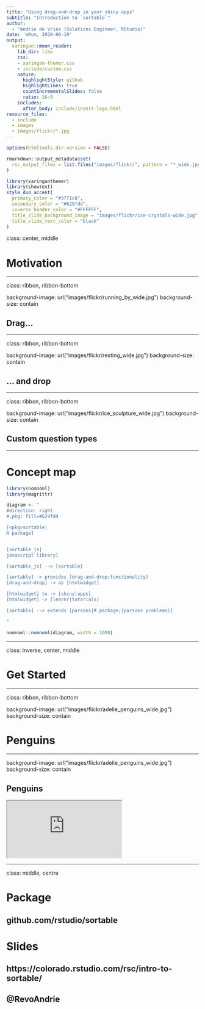 ```yaml
---
title: "Using drag-and-drop in your shiny apps"  
subtitle: "Introduction to `sortable`"
author: 
  - "Andrie de Vries (Solutions Engineer, RStudio)"
date: 'eRum, 2020-06-19'
output:
  xaringan::moon_reader:
    lib_dir: libs
    css: 
    - xaringan-themer.css
    - include/custom.css
    nature:
      highlightStyle: github
      highlightLines: true
      countIncrementalSlides: false
      ratio: 16:9
    includes:
      after_body: include/insert-logo.html
resource_files:
  - include
  - images
  - images/flickr/*.jpg
---
```


```r
options(htmltools.dir.version = FALSE)

rmarkdown::output_metadata$set(
  rsc_output_files = list.files("images/flickr/", pattern = "*_wide.jpg", recursive = TRUE, full.names = TRUE)
)
```

```r
library(xaringanthemer)
library(showtext)
style_duo_accent(
  primary_color = "#3771c8",
  secondary_color = "#629fdd",
  inverse_header_color = "#FFFFFF",
  title_slide_background_image = "images/flickr/ice-crystals-wide.jpg",
  title_slide_text_color = "black"
)
```


class: center, middle

# Motivation

---

class: ribbon, ribbon-bottom

background-image: url("images/flickr/running_by_wide.jpg")
background-size: contain

## Drag...



---

class: ribbon, ribbon-bottom

background-image: url("images/flickr/resting_wide.jpg")
background-size: contain

## ... and drop

---

class: ribbon, ribbon-bottom

background-image: url("images/flickr/ice_sculpture_wide.jpg")
background-size: contain

## Custom question types

---



# Concept map


```r
library(nomnoml)
library(magrittr)

diagram <- "
#direction: right
#.pkg: fill=#629fdd

[<pkg>sortable|
R package]


[sortable_js|
javascript library]

[sortable_js] --> [sortable]

[sortable] -> provides [drag-and-drop;functionality]
[drag-and-drop] -> as [htmlwidget]

[htmlwidget] to -> [shiny|apps]
[htmlwidget] -> [learnr|tutorials]

[sortable] --> extends [parsons|R package;(parsons problems)]

"

nomnoml::nomnoml(diagram, width = 1000)

```

---

class: inverse, center, middle

# Get Started

---

class: ribbon, ribbon-bottom

background-image: url("images/flickr/adelie_penguins_wide.jpg")
background-size: contain

# Penguins

---


background-image: url("images/flickr/adelie_penguins_wide.jpg")
background-size: contain

## Penguins

<div class='wrap'>
<iframe 
src="https://andrie-de-vries.shinyapps.io/pengions-and-sortable/"
></iframe>
</div>

---

class: middle, centre

# Package

## github.com/rstudio/sortable

# Slides

## https://colorado.rstudio.com/rsc/intro-to-sortable/

## @RevoAndrie





